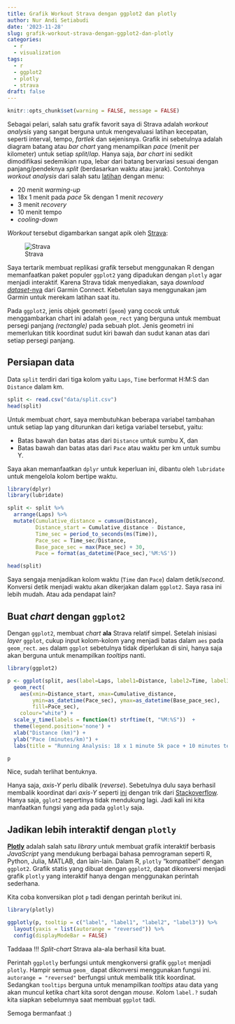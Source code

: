 ```yaml
---
title: Grafik Workout Strava dengan ggplot2 dan plotly
author: Nur Andi Setiabudi
date: '2023-11-28'
slug: grafik-workout-strava-dengan-ggplot2-dan-plotly
categories:
  - r
  - visualization
tags:
  - r
  - ggplot2
  - plotly
  - strava
draft: false
---
```


```r
knitr::opts_chunk$set(warning = FALSE, message = FALSE) 
```

Sebagai pelari, salah satu grafik favorit saya di Strava adalah *workout analysis* yang sangat berguna untuk mengevaluasi latihan kecepatan, seperti interval, tempo, *fartlek* dan sejenisnya. Grafik ini sebetulnya adalah diagram batang atau *bar chart* yang menampilkan *pace* (menit per kilometer) untuk setiap *split*/*lap*. Hanya saja, *bar chart* ini sedikit dimodifikasi sedemikian rupa, lebar dari batang bervariasi sesuai dengan panjang/pendeknya *split* (berdasarkan waktu atau jarak). Contohnya *workout analysis* dari salah satu [latihan](https://www.strava.com/activities/3197482313) dengan menu:

- 20 menit *warming-up*
- 18x 1 menit pada *pace* 5k dengan 1 menit *recovery*
- 3 menit *recovery*
- 10 menit tempo
- *cooling-down*

*Workout* tersebut digambarkan sangat apik oleh [Strava](https://www.strava.com/activities/3197482313/pace-analysis):

![Strava](index_files/figure-html/strava.png)

Saya tertarik membuat replikasi grafik tersebut menggunakan R dengan memanfaatkan paket populer `ggplot2` yang dipadukan dengan `plotly` agar menjadi interaktif. Karena Strava tidak menyediakan, saya *download* [*dataset*-nya](data/split.csv) dari Garmin Connect. Kebetulan saya menggunakan jam Garmin untuk merekam latihan saat itu.  

Pada `ggplot2`, jenis objek geometri (`geom`) yang cocok untuk menggambarkan chart ini adalah `geom_rect` yang berguna untuk membuat persegi panjang *(rectangle)* pada sebuah plot. Jenis geometri ini memerlukan titik koordinat sudut kiri bawah dan sudut kanan atas dari setiap persegi panjang.


## Persiapan data

Data `split` terdiri dari tiga kolom yaitu `Laps`, `Time` berformat H:M:S dan `Distance` dalam km.

```r
split <- read.csv("data/split.csv")
head(split)
```

Untuk membuat *chart*, saya membutuhkan beberapa variabel tambahan untuk setiap lap yang diturunkan dari ketiga variabel tersebut, yaitu:

* Batas bawah dan batas atas dari `Distance` untuk sumbu X, dan
* Batas bawah dan batas atas dari `Pace` atau waktu per km untuk sumbu Y.

Saya akan memanfaatkan `dplyr` untuk keperluan ini, dibantu oleh `lubridate` untuk mengelola kolom bertipe waktu.

```r
library(dplyr)
library(lubridate)

split <- split %>%
  arrange(Laps) %>%
  mutate(Cumulative_distance = cumsum(Distance),
         Distance_start = Cumulative_distance - Distance,
         Time_sec = period_to_seconds(ms(Time)),
         Pace_sec = Time_sec/Distance,
         Base_pace_sec = max(Pace_sec) + 30,
         Pace = format(as_datetime(Pace_sec),'%M:%S'))

head(split)
```

Saya sengaja menjadikan kolom waktu (`Time` dan `Pace`) dalam detik/*second*. Konversi detik menjadi waktu akan dikerjakan dalam `ggplot2`. Saya rasa ini lebih mudah. Atau ada pendapat lain?

## Buat *chart* dengan `ggplot2`

Dengan `ggplot2`, membuat *chart* **ala** Strava relatif simpel. Setelah inisiasi *layer* `ggplot`, cukup input kolom-kolom yang menjadi batas dalam `aes` pada `geom_rect`. `aes` dalam `ggplot` sebetulnya tidak diperlukan di sini, hanya saja akan berguna untuk menampilkan *tooltips* nanti. 

```r
library(ggplot2)

p <- ggplot(split, aes(label=Laps, label1=Distance, label2=Time, label3=Pace)) +
  geom_rect(
    aes(xmin=Distance_start, xmax=Cumulative_distance,
        ymin=as_datetime(Pace_sec), ymax=as_datetime(Base_pace_sec), 
        fill=Pace_sec), 
    colour="white") +
  scale_y_time(labels = function(t) strftime(t, "%M:%S"))  +
  theme(legend.position='none') +
  xlab("Distance (km)") +
  ylab("Pace (minutes/km)") +
  labs(title = "Running Analysis: 18 x 1 minute 5k pace + 10 minutes tempo") 

p
```

Nice, sudah terlihat bentuknya. 

Hanya saja, *axis-Y* perlu dibalik (*reverse*). Sebetulnya dulu saya berhasil membalik koordinat dari *axis-Y* seperti [ini](https://rpubs.com/nurandi/strava-chart) dengan trik dari [Stackoverflow](https://stackoverflow.com/a/43626186/3713478). Hanya saja, `gglot2` sepertinya tidak mendukung lagi. Jadi kali ini kita manfaatkan fungsi yang ada pada `gglotly` saja.

## Jadikan lebih interaktif dengan `plotly`

[**Plotly**](https://plotly.com/) adalah salah satu *library* untuk membuat grafik interaktif berbasis *JavaScript* yang mendukung berbagai bahasa pemrograman seperti R, Python, Julia, MATLAB, dan lain-lain. Dalam R, `plotly` "kompatibel" dengan `ggplot2`. Grafik statis yang dibuat dengan `ggplot2`, dapat dikonversi menjadi grafik `plotly` yang interaktif hanya dengan menggunakan perintah sederhana.

Kita coba konversikan plot `p` tadi dengan perintah berikut ini. 

```r
library(plotly)

ggplotly(p, tooltip = c("label", "label1", "label2", "label3")) %>%
  layout(yaxis = list(autorange = "reversed")) %>%
  config(displayModeBar = FALSE)
```


Taddaaa !!! *Split-chart* Strava ala-ala berhasil kita buat.

Perintah `ggplotly` berfungsi untuk mengkonversi grafik `ggplot` menjadi `plotly`. Hampir semua `geom_` dapat dikonversi menggunakan fungsi ini. `autorange = "reversed"` berfungsi untuk membalik titik koordinat. Sedangkan `tooltips` berguna untuk menampilkan *tooltips* atau data yang akan muncul ketika chart kita sorot dengan *mouse*. Kolom `label.?` sudah kita siapkan sebelumnya saat membuat `ggplot` tadi.

Semoga bermanfaat :)


